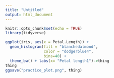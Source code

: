 ```yaml
---
title: "Untitled"
output: html_document
---
```


```r
knitr::opts_chunk$set(echo = TRUE)
library(tidyverse)
```

``` r
ggplot(iris, aes(x = Petal.Length)) + 
  geom_histogram(fill = "blanchedalmond",
                 color = "dodgerblue4", 
                 bins=40) +
  theme_bw() + labs(x= "Petal length1")->thing
thing
ggsave("practice_plot.png", thing)
```